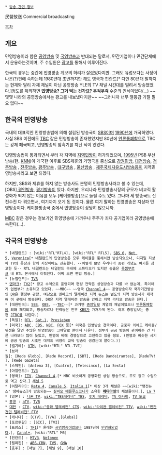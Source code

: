  * [[방송 관련 정보]]

民營放送
Commercial broadcasting

[[목차]]
== 개요 ==
민영방송이라 함은 [[공영방송]] 및 [[국영방송]]과 반대되는 말로서, 민간기업이나 민간단체에서 운용하는것이며, 주 수입원은 [[광고]]를 통해서 이루어진다.

한국의 경우는 중간에 민영방송 계보의 허리가 잘렸었다지만. 그래도 유럽보다는 사정이 나은(?)편에 속하는데 1980년대 초반까지만 해도 영국과 핀란드[* 다만 80년대 말까지는 현재와 달리 자체 채널이 아닌 공영방송 YLE의 TV 채널 시간대를 빌려서 방송했었다.]정도를 제외하면 '''민영방송? 그거 먹는 건가요? 우걱우걱''' 수준의 인식이었다(...) ~~몇몇 나라의 공영방송에서는 광고를 내보냈다지만~~ ~~그러니까 너무 열등감 가질 필요 없다~~

== 한국의 민영방송 ==
국내의 대표적인 민영방송법에 의해 설립된 방송국이 [[SBS]]이며 [[1990년]]에 개국하였다. 사실 SBS 이전에도 [[동양방송|TBC]] 같은 민영방송이 존재했었지만 80년에 [[언론통폐합]]으로 TBC는 강제 폐국되고, 민영방송의 암흑기를 지닌 적이 있었다.

민영방송법이 통과되면서 부터 각 지역에 [[지역민방]]이 허가되었으며, [[1995년]] PSB 부산방송(현. [[KNN]])이 개국한 이후로 SBS제휴의 가맹국을 중심으로 [[강원민방]], [[대전방송]], [[청주방송]] , [[전주방송]], [[광주방송]] , [[대구방송]] , [[울산방송]] , [[제주국제자유도시방송]]등이 지역민영방송사라고 보면 되겠다.

하지만, SBS와 제휴를 하지 않는 방송사도 분명히 민영방송사라고 볼 수 있는데, [OBS],[[경인방송]], [[경기방송]]이 있다. 하지만, 우리나라 민영방송시장의 규모가 비교적 활성화가 되지 않는 이유를 모두 [케이블방송]으로 돌릴 수도 있다. 그나마 세 방송국도 산전수전 다 겪으면서, 여기까지 오게 된 것이다. 물론 여기 말하는 민영방송은 지상파 민영방송이다. 케이블방송국 중에서 민영방송이 상당히 많으니까.

[[문화방송|MBC]] 같은 경우는 겉보기엔 민영방송에 가까우나 주주가 죄다 공기업이라 공영방송에 속한다(…).

== 각국의 민영방송 ==
 * [네덜란드] : [wiki:"RTL"RTL4], [wiki:"RTL" RTL5], [[SBS 6]], [[Net 5]], [[Veronica]][* 네덜란드의 민영방송은 모두 케이블을 통해서만 방송되었으나, 디지털 지상파 TV의 등장과 함께 지상파에도 진출했다. --어떻게 보면 우리나라 종편 개념도 여기를 참고한 듯-- RTL 네덜란드는 네덜란드 국내에 스튜디오가 있지만 송출은 [[룩셈부르크]] 내 RTL 본사에서 이뤄진다. 어찌 보면 편법 방송.]
 * [뉴질랜드]: [[TV3]]
 * [[덴마크]]: [[TV2]][* 광고 수익으로 운영되며 편성 전략은 상업방송과 다를 바 없는데, 특이하게 입법부가 소유하고 있었다. ~~MBC~~ ~~영국 [[Channel 4]]~~ 공영방송이자 국가기간방송인 [[DR]]은 행정부 관할. 여담으로 덴마크의 [[지역방송|텔레비전 지역 뉴스]]는 별도의 지역 방송사가 제작해 이 곳에서 방송한다. DR은 지역 텔레비전 방송을 안하고 지역 라디오 방송은 한다.]
 * [대한민국]: [[SBS]], [[OBS]], --[[동양방송|TBC]]--[* 과거엔 [[중앙일보]] 계열의 채널이였으나 [[언론통폐합]]에 의해 폐지되고, 방송자료나 인력등은 전부 [[KBS]]가 가져가게 된다. 이후 중앙일보는 종편 [[JTBC]]를 차린다.]
 * [독일]: [[RTL]], [[Sat.1]], [[Prosieben]]
 * [미국]: [[ABC]], [[CBS]], [[NBC]], [[FOX]] 등[* 미국은 민영방송 천국이다. 공중파 외에도 케이블/위성을 달면 수많은 민영방송이 그야말로 쏟아져 나온다. 정부가 공공 방송에 관여하는 건 다른 나라보다 많이 늦었고, 민영에 비해 경영상으로 고전하고 있을 정도. (민영과 비슷한 시기에 공공 방송의 시초인 대학의 비영리 교육 방송이 생겼는데 말이다.)]
 * [벨기에]: [[VTM]], [wiki:"RTL" RTL-TVI]
 * [브라질]: [Rede Globo], [Rede Record], [SBT], [Rede Bandeirantes], [RedeTV!], [Rede Gazeta]
 * [스페인]: [Antena 3], [Cuatro], [Telecinco], [La Sexta]
 * [아일랜드]: [[TV3]]
 * [영국]: [[ITV]], [[Channel 4]],[* MBC 비슷하게 공영화된 상업 방송으로, 주로 광고 수입으로 먹고 산다.] [[채널 5]]
 * [이탈리아]: [[Rete 4]], [[Canale 5]], [[Italia 1]][* 이상 3개 채널은 ~~[wiki:"땡전뉴스" 땡베뉴스]가 방송되는~~ [[실비오 베를루스코니]]가 소유한 '''[[메디아셋]]'''의 채널들이다.], [[La 7]]
 * [일본] : [[니혼 TV]], [[wiki:"TBS테레비" TBS]], [[후지 테레비]], [[TV 아사히]], [[TV 도쿄]]
 * [[홍콩]] : [[aTV]], [[TVB]]
 * [[대만]] : [[CTV]], [[wiki:"중화 텔레비전" CTS]], [[wiki:"타이완 텔레비전" TTV]], [[wiki:"민간전민 텔레비전" FTV]]
 * [캐나다] : [CTV], [TVA] ,[Global]
 * [포르투갈] : [SIC], [TVI]
 * [프랑스] : [[TF1]][* 원래는 [[공영방송]]이었으나 1987년에 [[민영화]]되었다.], [[Canal+]], [wiki:"RTL" M6]
 * [핀란드] : [[MTV3]], [[Nelonen]]
 * [필리핀] : [[ABS-CBN]], [[TV5]], [[GMA]]
 * [호주] : [채널 7], [채널 9], [채널 10]
